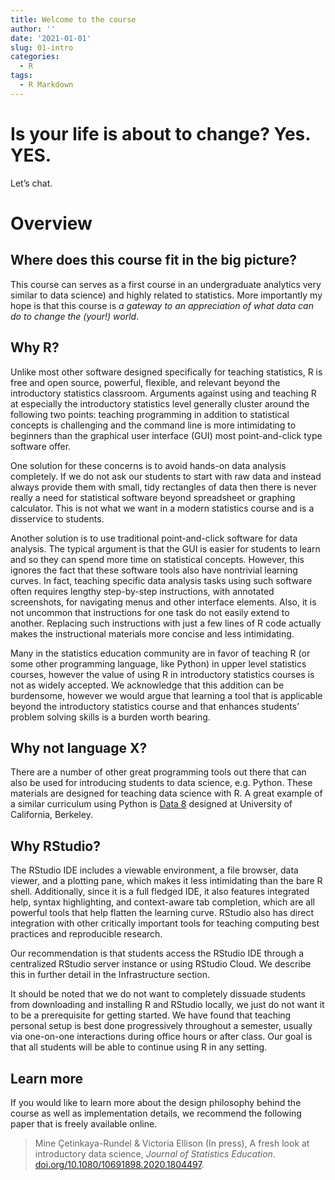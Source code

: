 ```yaml
---
title: Welcome to the course
author: ''
date: '2021-01-01'
slug: 01-intro
categories:
  - R
tags:
  - R Markdown
---
```


# Is your life is about to change?  Yes.  YES.
Let's chat.

# Overview {#overview}

## Where does this course fit in the big picture?

This course can serves as a first course in an undergraduate analytics very similar to data science) and highly related to statistics. More importantly my hope is that this course is *a gateway to an appreciation of what data can do to change the (your!) world*.

## Why R?

Unlike most other software designed specifically for teaching statistics, R is free and open source, powerful, flexible, and relevant beyond the introductory statistics classroom.
Arguments against using and teaching R at especially the introductory statistics level generally cluster around the following two points: teaching programming in addition to statistical concepts is challenging and the command line is more intimidating to beginners than the graphical user interface (GUI) most point-and-click type software offer.

One solution for these concerns is to avoid hands-on data analysis completely.
If we do not ask our students to start with raw data and instead always provide them with small, tidy rectangles of data then there is never really a need for statistical software beyond spreadsheet or graphing calculator.
This is not what we want in a modern statistics course and is a disservice to students.

Another solution is to use traditional point-and-click software for data analysis.
The typical argument is that the GUI is easier for students to learn and so they can spend more time on statistical concepts.
However, this ignores the fact that these software tools also have nontrivial learning curves.
In fact, teaching specific data analysis tasks using such software often requires lengthy step-by-step instructions, with annotated screenshots, for navigating menus and other interface elements.
Also, it is not uncommon that instructions for one task do not easily extend to another.
Replacing such instructions with just a few lines of R code actually makes the instructional materials more concise and less intimidating.

Many in the statistics education community are in favor of teaching R (or some other programming language, like Python) in upper level statistics courses, however the value of using R in introductory statistics courses is not as widely accepted.
We acknowledge that this addition can be burdensome, however we would argue that learning a tool that is applicable beyond the introductory statistics course and that enhances students' problem solving skills is a burden worth bearing.

## Why not language X?

There are a number of other great programming tools out there that can also be used for introducing students to data science, e.g.
Python.
These materials are designed for teaching data science with R.
A great example of a similar curriculum using Python is [Data 8](http://data8.org/) designed at University of California, Berkeley.

## Why RStudio?

The RStudio IDE includes a viewable environment, a file browser, data viewer, and a plotting pane, which makes it less intimidating than the bare R shell.
Additionally, since it is a full fledged IDE, it also features integrated help, syntax highlighting, and context-aware tab completion, which are all powerful tools that help flatten the learning curve.
RStudio also has direct integration with other critically important tools for teaching computing best practices and reproducible research.

Our recommendation is that students access the RStudio IDE through a centralized RStudio server instance or using RStudio Cloud.
We describe this in further detail in the Infrastructure section.

It should be noted that we do not want to completely dissuade students from downloading and installing R and RStudio locally, we just do not want it to be a prerequisite for getting started.
We have found that teaching personal setup is best done progressively throughout a semester, usually via one-on-one interactions during office hours or after class.
Our goal is that all students will be able to continue using R in any setting.

## Learn more

If you would like to learn more about the design philosophy behind the course as well as implementation details, we recommend the following paper that is freely available online.

> Mine Çetinkaya-Rundel & Victoria Ellison (In press), A fresh look at introductory data science, *Journal of Statistics Education*.
> [doi.org/10.1080/10691898.2020.1804497](https://doi.org/10.1080/10691898.2020.1804497).
